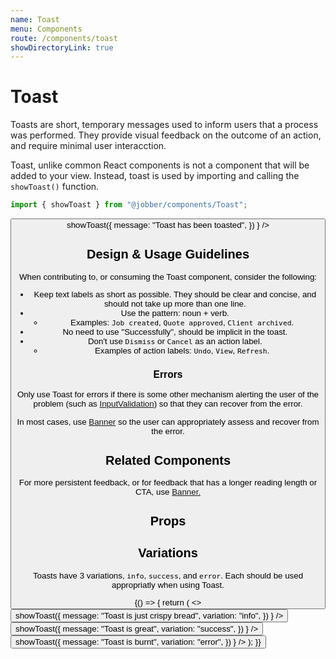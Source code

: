 ```yaml
---
name: Toast
menu: Components
route: /components/toast
showDirectoryLink: true
---
```



# Toast

<ComponentStatus stage="ready" responsive="no" accessible="no" />

Toasts are short, temporary messages used to inform users that a process was
performed. They provide visual feedback on the outcome of an action, and require
minimal user interacction.

Toast, unlike common React components is not a component that will be added to
your view. Instead, toast is used by importing and calling the `showToast()`
function.

```ts
import { showToast } from "@jobber/components/Toast";
```

<Playground>
  <Button
    label="show toast"
    onClick={() =>
      showToast({
        message: "Toast has been toasted",
      })
    }
  />
</Playground>

## Design & Usage Guidelines

When contributing to, or consuming the Toast component, consider the following:

- Keep text labels as short as possible. They should be clear and concise, and
  should not take up more than one line.
- Use the pattern: noun + verb.
  - Examples: `Job created`, `Quote approved`, `Client archived`.
- No need to use "Successfully", should be implicit in the toast.
- Don't use `Dismiss` or `Cancel` as an action label.
  - Examples of action labels: `Undo`, `View`, `Refresh`.
  
### Errors
  
Only use Toast for errors if there is some other mechanism alerting the user of the problem (such as [InputValidation](input-validation))
so that they can recover from the error.

In most cases, use [Banner](banner) so the user can appropriately assess and recover from the error.
  
## Related Components
  
For more persistent feedback, or for feedback that has a longer reading length or CTA, use [Banner.](banner)

## Props

<Props of={Toast} />

## Variations

Toasts have 3 variations, `info`, `success`, and `error`. Each should be used
appropriatly when using Toast.

<Playground>
  {() => {
    return (
      <>
        <Button
          label="Info Toast"
          variation="learning"
          onClick={() =>
            showToast({
              message: "Toast is just crispy bread",
              variation: "info",
            })
          }
        />
        <Button
          label="Success Toast"
          onClick={() =>
            showToast({
              message: "Toast is great",
              variation: "success",
            })
          }
        />
        <Button
          label="Error Toast"
          variation="destructive"
          onClick={() =>
            showToast({
              message: "Toast is burnt",
              variation: "error",
            })
          }
        />
      </>
    );
  }}
</Playground>
